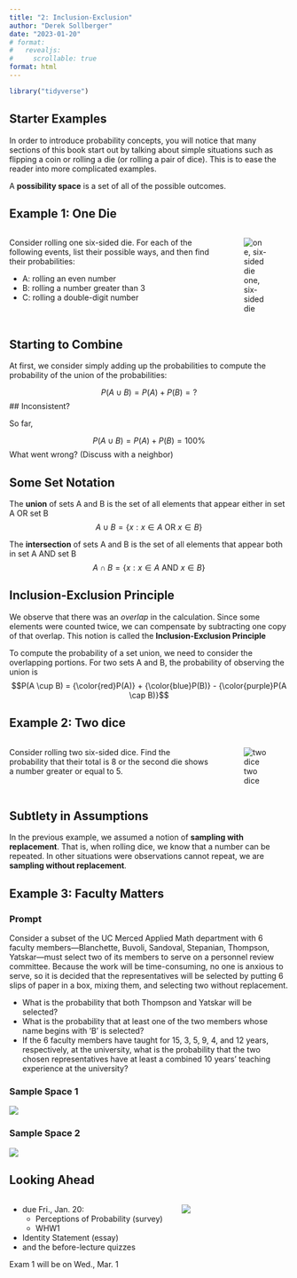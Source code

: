 ```yaml
---
title: "2: Inclusion-Exclusion"
author: "Derek Sollberger"
date: "2023-01-20"
# format: 
#   revealjs:
#     scrollable: true
format: html
---
```


\newcommand{\ds}{\displaystyle}

```r
library("tidyverse")
```

## Starter Examples

In order to introduce probability concepts, you will notice that many sections of this
book start out by talking about simple situations such as flipping a coin or rolling a die (or
rolling a pair of dice). This is to ease the reader into more complicated examples.

:::{.callout-note}
A **possibility space** is a set of all of the possible outcomes.
:::

## Example 1: One Die

:::: {.columns}

::: {.column width="75%"}
Consider rolling one six-sided die. For each of the following events, list their possible ways, and then find their probabilities:

- A: rolling an even number
- B: rolling a number greater than 3
- C: rolling a double-digit number
:::

::: {.column width="25%"}
![one, six-sided die](die.png)
:::
::::

## Starting to Combine

At first, we consider simply adding up the probabilities to compute the probability of the union of the probabilities:

$$P(A \cup B) = P(A) + P(B) = ?$$
## Inconsistent?

So far, 

$$P(A \cup B) = P(A) + P(B) = 100\%$$
What went wrong? (Discuss with a neighbor)

## Some Set Notation

:::{.callout-tip}
The **union** of sets A and B is the set of all elements that appear either in set A OR set B
$$A \cup B = \{x : x \in A \text{ OR } x \in B\}$$
:::

:::{.callout-tip}
The **intersection** of sets A and B is the set of all elements that appear both in set A AND set B
$$A \cap B = \{x : x \in A \text{ AND } x \in B\}$$
:::

## Inclusion-Exclusion Principle

We observe that there was an *overlap* in the calculation.  Since some elements were counted twice, we can compensate by subtracting one copy of that overlap.  This notion is called the **Inclusion-Exclusion Principle**

:::{.callout-note}
To compute the probability of a set union, we need to consider the overlapping portions.  For two sets A and B, the probability of observing the union is
$$P(A \cup B) = {\color{red}P(A)} + {\color{blue}P(B)} - {\color{purple}P(A \cap B)}$$
:::

## Example 2: Two dice

:::: {.columns}

::: {.column width="75%"}
Consider rolling two six-sided dice. Find the probability that their total is 8 or the
second die shows a number greater or equal to 5.
:::

::: {.column width="25%"}
![two dice](twodice.png)
:::
::::

## Subtlety in Assumptions

In the previous example, we assumed a notion of **sampling with replacement**. That is, when rolling dice, we know that a number can be repeated. In other situations were observations cannot repeat, we are **sampling without replacement**.

## Example 3: Faculty Matters

:::: {.panel-tabset}

### Prompt

Consider a subset of the UC Merced Applied Math department with 6 faculty members—Blanchette, Buvoli, Sandoval, Stepanian, Thompson, Yatskar—must select two of its members to serve on a personnel review committee. Because the work will be time-consuming, no one is anxious to serve, so it is decided that the representatives will be selected by putting 6 slips of paper in a box, mixing them, and selecting two without replacement.

- What is the probability that both Thompson and Yatskar will be selected?
- What is the probability that at least one of the two members whose name begins with ‘B’ is selected?
- If the 6 faculty members have taught for 15, 3, 5, 9, 4, and 12 years, respectively, at the university, what is the probability that the two chosen representatives have at least a combined 10 years’ teaching experience at the university?

### Sample Space 1

![](faculty1.png)

### Sample Space 2

![](faculty2.png)

::::

## Looking Ahead

:::: {.columns}

::: {.column width="60%"}

- due Fri., Jan. 20:
  - Perceptions of Probability (survey)
  - WHW1
- Identity Statement (essay)
- and the before-lecture quizzes	
  
Exam 1 will be on Wed., Mar. 1

:::

::: {.column width="40%"}
![](Super_Statistician.png)
:::

::::




:::: {.columns}

::: {.column width="50%"}
	
:::

::: {.column width="50%"}

:::

::::

